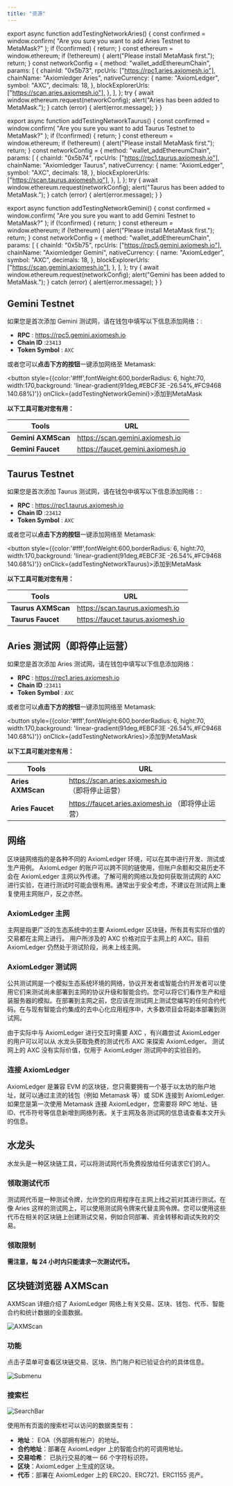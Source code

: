 ```yaml
---
title: "资源"
---
```


export async function addTestingNetworkAries() {
  const confirmed = window.confirm(
    "Are you sure you want to add Aries Testnet to MetaMask?"
  );
  if (!confirmed) {
    return;
  }
  const ethereum = window.ethereum;
  if (!ethereum) {
    alert("Please install MetaMask first.");
    return;
  }
  const networkConfig = {
    method: "wallet_addEthereumChain",
    params: [
      {
        chainId: "0x5b73",
        rpcUrls: ["https://rpc1.aries.axiomesh.io"],
        chainName: "Axiomledger Aries",
        nativeCurrency: {
          name: "AxiomLedger",
          symbol: "AXC",
          decimals: 18,
        },
        blockExplorerUrls: ["https://scan.aries.axiomesh.io"],
      },
    ],
  };
  try {
    await window.ethereum.request(networkConfig);
    alert("Aries has been added to MetaMask.");
  } catch (error) {
    alert(error.message);
  }
}

export async function addTestingNetworkTaurus() {
  const confirmed = window.confirm(
    "Are you sure you want to add Taurus Testnet to MetaMask?"
  );
  if (!confirmed) {
    return;
  }
  const ethereum = window.ethereum;
  if (!ethereum) {
    alert("Please install MetaMask first.");
    return;
  }
  const networkConfig = {
    method: "wallet_addEthereumChain",
    params: [
      {
        chainId: "0x5b74",
        rpcUrls: ["https://rpc1.taurus.axiomesh.io"],
        chainName: "Axiomledger Taurus",
        nativeCurrency: {
          name: "AxiomLedger",
          symbol: "AXC",
          decimals: 18,
        },
        blockExplorerUrls: ["https://scan.taurus.axiomesh.io"],
      },
    ],
  };
  try {
    await window.ethereum.request(networkConfig);
    alert("Taurus has been added to MetaMask.");
  } catch (error) {
    alert(error.message);
  }
}

export async function addTestingNetworkGemini() {
  const confirmed = window.confirm(
    "Are you sure you want to add Gemini Testnet to MetaMask?"
  );
  if (!confirmed) {
    return;
  }
  const ethereum = window.ethereum;
  if (!ethereum) {
    alert("Please install MetaMask first.");
    return;
  }
  const networkConfig = {
    method: "wallet_addEthereumChain",
    params: [
      {
        chainId: "0x5b75",
        rpcUrls: ["https://rpc5.gemini.axiomesh.io"],
        chainName: "Axiomledger Gemini",
        nativeCurrency: {
          name: "AxiomLedger",
          symbol: "AXC",
          decimals: 18,
        },
        blockExplorerUrls: ["https://scan.gemini.axiomesh.io"],
      },
    ],
  };
  try {
    await window.ethereum.request(networkConfig);
    alert("Gemini has been added to MetaMask.");
  } catch (error) {
    alert(error.message);
  }
}

## Gemini Testnet

如果您是首次添加 Gemini 测试网，请在钱包中填写以下信息添加网络：:

- **RPC** : https://rpc5.gemini.axiomesh.io
- **Chain ID** :`23413`
- **Token Symbol** : `AXC`

或者您可以**点击下方的按钮**一键添加网络至 Metamask:

<button style={{color:'#fff',fontWeight:600,borderRadius: 6, hight:70, width:170,background: 'linear-gradient(91deg,#EBCF3E -26.54%,#FC9468 140.68%)'}} onClick={addTestingNetworkGemini}>添加到MetaMask</button>

**以下工具可能对您有用：**

| **Tools**          | **URL**                           |
| ------------------ | --------------------------------- |
| **Gemini AXMScan** | https://scan.gemini.axiomesh.io   |
| **Gemini Faucet**  | https://faucet.gemini.axiomesh.io |


## Taurus Testnet

如果您是首次添加 Taurus 测试网，请在钱包中填写以下信息添加网络：:

- **RPC** : https://rpc1.taurus.axiomesh.io
- **Chain ID** :`23412`
- **Token Symbol** : `AXC`

或者您可以**点击下方的按钮**一键添加网络至 Metamask:

<button style={{color:'#fff',fontWeight:600,borderRadius: 6, hight:70, width:170,background: 'linear-gradient(91deg,#EBCF3E -26.54%,#FC9468 140.68%)'}} onClick={addTestingNetworkTaurus}>添加到MetaMask</button>

**以下工具可能对您有用：**

| **Tools**          | **URL**                           |
| ------------------ | --------------------------------- |
| **Taurus AXMScan** | https://scan.taurus.axiomesh.io   |
| **Taurus Faucet**  | https://faucet.taurus.axiomesh.io |

## Aries 测试网（即将停止运营）

如果您是首次添加 Aries 测试网，请在钱包中填写以下信息添加网络：

- **RPC** : https://rpc1.aries.axiomesh.io
- **Chain ID** :`23411`
- **Token Symbol** : `AXC`

或者您可以**点击下方的按钮**一键添加网络至 Metamask:

<button style={{color:'#fff',fontWeight:600,borderRadius: 6, hight:70, width:170,background: 'linear-gradient(91deg,#EBCF3E -26.54%,#FC9468 140.68%)'}} onClick={addTestingNetworkAries}>添加到MetaMask</button>

**以下工具可能对您有用：**

| **Tools**         | **URL**                                           |
| ----------------- | ------------------------------------------------- |
| **Aries AXMScan** | https://scan.aries.axiomesh.io （即将停止运营）   |
| **Aries Faucet**  | https://faucet.aries.axiomesh.io （即将停止运营） |

## 网络

区块链网络指的是各种不同的 AxiomLedger 环境，可以在其中进行开发、测试或生产用例。
AxiomLedger 的账户可以跨不同的链使用，但账户余额和交易历史不会在 AxiomLedger 主网以外传递。了解可用的网络以及如何获取测试网的 AXC 进行实验，在进行测试时可能会很有用。通常出于安全考虑，不建议在测试网上重复使用主网账户，反之亦然。

### AxiomLedger 主网

主网是指更广泛的生态系统中的主要 AxiomLedger 区块链，所有具有实际价值的交易都在主网上进行。
用户所涉及的 AXC 价格对应于主网上的 AXC。目前 AxiomLedger 仍然处于测试阶段，尚未上线主网。

### AxiomLedger 测试网

公共测试网是一个模拟生态系统环境的网络，协议开发者或智能合约开发者可以使用它们来测试尚未部署到主网的协议升级和智能合约。您可以将它们看作生产和组装服务器的模拟。在部署到主网之前，您应该在测试网上测试您编写的任何合约代码。在与现有智能合约集成的去中心化应用程序中，大多数项目会将副本部署到测试网。

由于实际中与 AxiomLedger 进行交互时需要 AXC ，有兴趣尝试 AxiomLedger 的用户可以可以从 水龙头获取免费的测试代币 AXC 来探索 AxiomLedger。 测试网上的 AXC 没有实际价值，仅用于 AxiomLedger 测试网中的实验目的。

### 连接 AxiomLedger

AxiomLedger 是兼容 EVM 的区块链，您只需要拥有一个基于以太坊的账户地址，就可以通过主流的钱包（例如 Metamask 等）或 SDK 连接到 AxiomLedger.如果您是第一次使用 Metamask 连接 AxiomLedger，您需要将 RPC 地址、链 ID、代币符号等信息新增到网络列表。关于主网及各测试网的信息请查看本文开头的信息。

## 水龙头

水龙头是一种区块链工具，可以将测试网代币免费投放给任何请求它们的人。

### 领取测试代币

测试网代币是一种测试令牌，允许您的应用程序在主网上线之前对其进行测试。在像 Aries 这样的测试网上，可以使用测试网令牌来代替主网令牌。您可以使用这些代币在相关的区块链上创建测试交易，例如合同部署、资金转移和调试失败的交易。

### 领取限制

**需注意，每 24 小时内只能请求一次测试代币。**

## 区块链浏览器 AXMScan

AXMScan 详细介绍了 AxiomLedger 网络上有关交易、区块、钱包、代币、智能合约和统计数据的全面数据。

![AXMScan](/zh/images/getting-started/AXMScan1.png)

### 功能

点击子菜单可查看区块链交易、区块、热门账户和已验证合约的具体信息。

![Submenu](/zh/images/getting-started/SubMenu1.png)

### 搜索栏

![SearchBar](/zh/images/getting-started/SearchBar1.png)

使用所有页面的搜索栏可以访问的数据类型有：

- **地址**： EOA（外部拥有帐户）的地址。
- **合约地址**：部署在 AxiomLedger 上的智能合约的可调用地址。
- **交易哈希**： 已执行交易的唯一 66 个字符标识符。
- **区块**：AxiomLedger 上生成的区块。
- **代币**：部署在 AxiomLedger 上的 ERC20、ERC721、ERC1155 资产。
